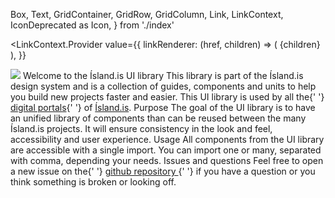 
  Box,
  Text,
  GridContainer,
  GridRow,
  GridColumn,
  Link,
  LinkContext,
  IconDeprecated as Icon,
} from './index'

<Meta title="Welcome" />

<LinkContext.Provider
  value={{
    linkRenderer: (href, children) => (
      <Link
        href={href}
        color="blue600"
        underline="normal"
        rel="noopener noreferrer"
        target="_blank"
      >
        <Text as="span" fontWeight="semiBold">
          {children}
        </Text>
      </Link>
    ),
  }}
>
  <GridContainer>
    <GridRow>
      <GridColumn
        paddingTop={[0, 0, 6]}
        paddingBottom={2}
        span={['12/12', '12/12', '9/12']}
      >
        <img src={Cover} />
      </GridColumn>
      <GridColumn span={['12/12', '12/12', '9/12']}>
        <Text variant="h2" paddingBottom={2}>
          Welcome to the Ísland.is UI library
        </Text>
        <Text>
          This library is part of the Ísland.is design system and is a
          collection of guides, components and units to help you build new
          projects faster and easier.
        </Text>
        <Text paddingTop={2}>
          This UI library is used by all the{' '}
          <a href="https://github.com/island-is/island.is">digital portals</a>{' '}
          of <a href="https://island.is/">Ísland.is</a>.
        </Text>
      </GridColumn>
    </GridRow>
    <Box marginTop={[4, 4, 10]} marginBottom={4}>
      <GridRow>
        <GridColumn span={['12/12', '12/12', '9/12']} paddingBottom={6}>
          <Box display="flex" alignItems="center" marginY={2}>
            <Icon type="globe" width={24} height={24} />
            <Box paddingLeft={2}>
              <Text variant="h3">Purpose</Text>
            </Box>
          </Box>
          <Text>
            The goal of the UI library is to have an unified library of
            components than can be reused between the many Ísland.is projects.
            It will ensure consistency in the look and feel, accessibility and
            user experience.
          </Text>
        </GridColumn>
        <GridColumn span={['12/12', '12/12', '9/12']} paddingBottom={3}>
          <Box display="flex" alignItems="center" marginY={2}>
            <Icon type="download" width={24} height={24} />
            <Box paddingLeft={2}>
              <Text variant="h3">Usage</Text>
            </Box>
          </Box>
          <Text>
            All components from the UI library are accessible with a single
            import. You can import one or many, separated with comma, depending
            your needs.
            <Source
              language="tsx"
              code={dedent`import { Box } from '@island.is/island-ui/core'`}
            />
          </Text>
        </GridColumn>
        <GridColumn span={['12/12', '12/12', '9/12']} paddingBottom={6}>
          <Box display="flex" alignItems="center" marginY={2}>
            <Icon type="alert" width={24} height={24} />
            <Box paddingLeft={2}>
              <Text variant="h3">Issues and questions</Text>
            </Box>
          </Box>
          <Text>
            Feel free to open a new issue on the{' '}
            <a href="https://github.com/island-is/island.is/issues">
              github repository
            </a>{' '}
            if you have a question or you think something is broken or looking
            off.
          </Text>
        </GridColumn>
      </GridRow>
    </Box>
  </GridContainer>
</LinkContext.Provider>
